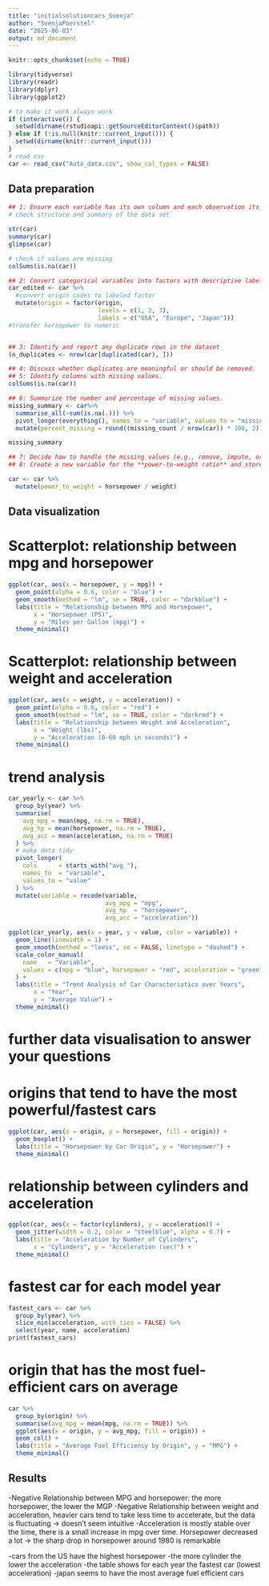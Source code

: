 ```yaml
---
title: "initialsolutioncars_Svenja"
author: "SvenjaPoerstel"
date: "2025-06-03"
output: md_document
---
```


```r
knitr::opts_chunk$set(echo = TRUE)
```

```r
library(tidyverse) 
library(readr) 
library(dplyr)
library(ggplot2)
```

```r
# to make it work always work
if (interactive()) {
  setwd(dirname(rstudioapi::getSourceEditorContext()$path))
} else if (!is.null(knitr::current_input())) {
  setwd(dirname(knitr::current_input()))
}
# read csv
car <- read_csv("Auto_data.csv", show_col_types = FALSE)
```

## Data preparation
```r
## 1: Ensure each variable has its own column and each observation its own row
# check structure and summary of the data set 

str(car)
summary(car)
glimpse(car)

# check if values are missing
colSums(is.na(car))

## 2: Convert categorical variables into factors with descriptive labels
car_edited <- car %>%
  #convert origin codes to labeled factor
  mutate(origin = factor(origin,
                         levels = c(1, 2, 3),
                         labels = c("USA", "Europe", "Japan")))
#transfer horsepower to numeric


## 3: Identify and report any duplicate rows in the dataset
(n_duplicates <- nrow(car[duplicated(car), ]))

## 4: Discuss whether duplicates are meaningful or should be removed.
## 5: Identify columns with missing values.
colSums(is.na(car))

## 6: Summarize the number and percentage of missing values.
missing_summary <- car%>%
  summarise_all(~sum(is.na(.))) %>%
  pivot_longer(everything(), names_to = "variable", values_to = "missing_count") %>%
  mutate(percent_missing = round((missing_count / nrow(car)) * 100, 2))

missing_summary

## 7: Decide how to handle the missing values (e.g., remove, impute, or analyze separately).
## 8: Create a new variable for the **power-to-weight ratio** and store it in a new column.

car <- car %>%
  mutate(power_to_weight = horsepower / weight)
```

## Data visualization 
# Scatterplot: relationship between mpg and horsepower
```r
ggplot(car, aes(x = horsepower, y = mpg)) +
  geom_point(alpha = 0.6, color = "blue") +
  geom_smooth(method = "lm", se = TRUE, color = "darkblue") +
  labs(title = "Relationship between MPG and Horsepower",
       x = "Horsepower (PS)",
       y = "Miles per Gallon (mpg)") +
  theme_minimal()
```

# Scatterplot: relationship between weight and acceleration
```r
ggplot(car, aes(x = weight, y = acceleration)) +
  geom_point(alpha = 0.6, color = "red") +
  geom_smooth(method = "lm", se = TRUE, color = "darkred") +
  labs(title = "Relationship between Weight and Acceleration",
       x = "Weight (lbs)",
       y = "Acceleration (0-60 mph in seconds)") +
  theme_minimal()
```

# trend analysis
```r
car_yearly <- car %>%
  group_by(year) %>%
  summarise(
    avg_mpg = mean(mpg, na.rm = TRUE),
    avg_hp = mean(horsepower, na.rm = TRUE),
    avg_acc = mean(acceleration, na.rm = TRUE)
  ) %>% 
  # make data tidy
  pivot_longer(
    cols      = starts_with("avg_"),             
    names_to  = "variable",                      
    values_to = "value"                           
  ) %>%                                           
  mutate(variable = recode(variable,
                           avg_mpg = "mpg",
                           avg_hp  = "horsepower",
                           avg_acc = "acceleration"))

ggplot(car_yearly, aes(x = year, y = value, color = variable)) +
  geom_line(linewidth = 1) +
  geom_smooth(method = "loess", se = FALSE, linetype = "dashed") +
  scale_color_manual(
    name   = "Variable",
    values = c(mpg = "blue", horsepower = "red", acceleration = "green")
  ) +
  labs(title = "Trend Analysis of Car Characteristics over Years",
       x = "Year",
       y = "Average Value") +
  theme_minimal()
```
# further data visualisation to answer your questions 
# origins that tend to have the most powerful/fastest cars 

```r
ggplot(car, aes(x = origin, y = horsepower, fill = origin)) +
  geom_boxplot() +
  labs(title = "Horsepower by Car Origin", y = "Horsepower") +
  theme_minimal()
```

# relationship between cylinders and acceleration

```r
ggplot(car, aes(x = factor(cylinders), y = acceleration)) +
  geom_jitter(width = 0.2, color = "steelblue", alpha = 0.7) +
  labs(title = "Acceleration by Number of Cylinders",
       x = "Cylinders", y = "Acceleration (sec)") +
  theme_minimal()
```

# fastest car for each model year

```r
fastest_cars <- car %>%
  group_by(year) %>%
  slice_min(acceleration, with_ties = FALSE) %>%
  select(year, name, acceleration)
print(fastest_cars)
```

# origin that has the most fuel-efficient cars on average 

```r
car %>%
  group_by(origin) %>%
  summarise(avg_mpg = mean(mpg, na.rm = TRUE)) %>%
  ggplot(aes(x = origin, y = avg_mpg, fill = origin)) +
  geom_col() +
  labs(title = "Average Fuel Efficiency by Origin", y = "MPG") +
  theme_minimal()
```
## Results 

-Negative Relationship between MPG and horsepower:
the more horsepower, the lower the MGP
-Negative Relationship between weight and acceleration, heavier cars tend to take less time to 
accelerate, but the data is fluctuating
-> doesn't seem intuitive
-Acceleration is mostly stable over the time, there is a small increase in mpg over time. Horsepower decreased a lot 
-> the sharp drop in horsepower around 1980 is remarkable

-cars from the US have the highest horsepower 
-the more cylinder the lower the acceleration 
-the table shows for each year the fastest car (lowest acceleration)
-japan seems to have the most average fuel efficient cars 